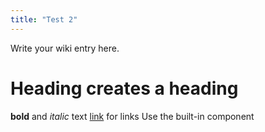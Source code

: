 ```yaml
---
title: "Test 2"
---
```

Write your wiki entry here.

# Heading creates a heading
**bold** and *italic* text
[link](https://example.com) for links
Use the built-in <Spoiler> component <spoiler>
